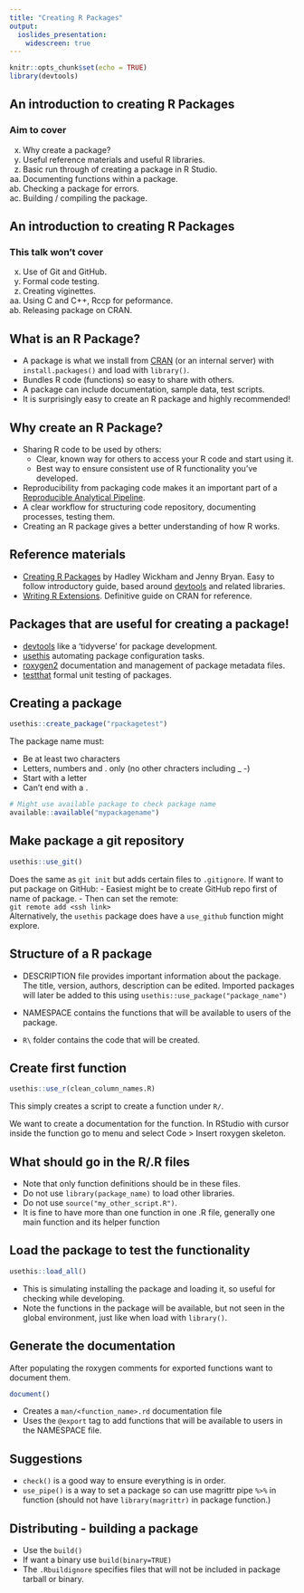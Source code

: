 ```yaml
---
title: "Creating R Packages"
output: 
  ioslides_presentation:
    widescreen: true
---
```



```r
knitr::opts_chunk$set(echo = TRUE)
library(devtools)
```
## An introduction to creating R Packages
### Aim to cover
x. Why create a package?
x. Useful reference materials and useful R libraries.
x. Basic run through of creating a package in R Studio.
x. Documenting functions within a package.
x. Checking a package for errors.
x. Building / compiling the package.

## An introduction to creating R Packages
### This talk won't cover
x. Use of Git and GitHub.  
x. Formal code testing.
x. Creating viginettes.
x. Using C and C++, Rccp for peformance.
x. Releasing package on CRAN.

## What is an R Package?

- A package is what we install from [CRAN](https://cran.r-project.org/) (or an internal server) with `install.packages()` and load with `library()`.
- Bundles R code (functions) so easy to share with others.
- A package can include documentation, sample data, test scripts.
- It is surprisingly easy to create an R package and highly recommended!


## Why create an R Package?

- Sharing R code to be used by others:
  - Clear, known way for others to access your R code and start using it.
  - Best way to ensure consistent use of R functionality you've developed.
- Reproducibility from packaging code makes it an important part of a [Reproducible Analytical Pipeline](https://analysisfunction.civilservice.gov.uk/support/reproducible-analytical-pipelines/).
- A clear workflow for structuring code repository, documenting processes, testing them.
- Creating an R package gives a better understanding of how R works.

## Reference materials

- [Creating R Packages](https://r-pkgs.org/) by Hadley Wickham and Jenny Bryan. Easy to follow introductory guide, based around [devtools](https://cran.r-project.org/web/packages/devtools/index.html) and related libraries.
- [Writing R Extensions](https://cran.r-project.org/doc/manuals/R-exts.html). Definitive guide on CRAN for reference.

## Packages that are useful for creating a package!
- [devtools](https://cran.r-project.org/web/packages/devtools/index.html) like a 'tidyverse' for package development.
- [usethis](https://cran.r-project.org/web/packages/usethis/index.html) automating package configuration tasks.
- [roxygen2](https://cran.r-project.org/web/packages/roxygen2/index.html) documentation and management of package metadata files.
- [testthat](https://cran.r-project.org/web/packages/testthat/index.html) formal unit testing of packages.


## Creating a package
```r
usethis::create_package("rpackagetest")
```


The package name must:

- Be at least two characters
- Letters, numbers and . only (no other chracters including _ -)
- Start with a letter
- Can't end with a .
```r
# Might use available package to check package name
available::available("mypackagename")
```
## Make package a git repository
```r
usethis::use_git()
```
Does the same as `git init` but adds certain files to `.gitignore`.
If want to put package on GitHub:
- Easiest might be to create GitHub repo first of name of package.
- Then can set the remote:  
`git remote add <ssh link>`  
Alternatively, the `usethis` package does have a `use_github` function might explore.

## Structure of a R package
- DESCRIPTION file provides important information about the package.
The title, version, authors, description can be edited.
Imported packages will later be added to this using `usethis::use_package("package_name")`

- NAMESPACE contains the functions that will be available to users of the package.
- `R\` folder contains the code that will be created.

## Create first function
```r
usethis::use_r(clean_column_names.R)
```
This simply creates a script to create a function under `R/`.  

We want to create a documentation for the function.
In RStudio with cursor inside the function go to menu and select Code > Insert roxygen skeleton.

## What should go in the R/<script_name>.R files
- Note that only function definitions should be in these files.
- Do not use `library(package_name)` to load other libraries.
- Do not use `source("my_other_script.R")`.
- It is fine to have more than one function in one .R file, generally one main function and its helper function

## Load the package to test the functionality
```r
usethis::load_all()
```
- This is simulating installing the package and loading it, so useful for checking while developing.
- Note the functions in the package will be available, but not seen in the global environment, just like when load with `library()`.

## Generate the documentation
After populating the roxygen comments for exported functions want to document them.
```r
document()
```

- Creates a `man/<function_name>.rd` documentation file
- Uses the `@export` tag to add functions that will be available to users in the NAMESPACE file.

## Suggestions
- `check()` is a good way to ensure everything is in order.
- `use_pipe()` is a way to set a package so can use magrittr pipe `%>%` in function 
(should not have `library(magrittr)` in package function.)

## Distributing - building a package
- Use the `build()`
- If want a binary use `build(binary=TRUE)`
- The `.Rbuildignore` specifies files that will not be included in package tarball or binary. 

